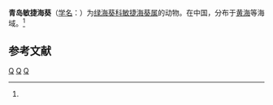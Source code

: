 {{Speciesbox
| taxon = Actinothoe qingdaoensis
| binomial_authority = (Pei, 1993)<ref name='id9812'>{{cite web| url =http://www.bioinfo.cn/db05/BjdwSpecies.php?action=view&id=9812| title =青岛敏捷海葵| work =《中国动物物种编目数据库》| publisher =中国科学院微生物研究所| author =中国科学院动物研究所| accessdate =2009-04-16| deadurl =yes| archiveurl =https://web.archive.org/web/20160305070436/http://www.bioinfo.cn/db05/BjdwSpecies.php?action=view&id=9812| archivedate =2016-03-05}}</ref>
}}

'''青岛敏捷海葵'''（[[学名|学名]]：{{lang|la|''Actinothoe qingdaoensis''}}）为[[绿海葵科|绿海葵科]][[敏捷海葵属|敏捷海葵属]]的动物。在中国，分布于[[黄海|黄海]]等海域。<ref name='id9812'/>

== 参考文献 ==
{{reflist}}

{{Cnidarian-stub}}

{{Taxonbar}}
[[Category:1993年描述的动物|Q]]
[[Category:敏捷海葵属|Q]]
[[Category:青岛物种|Q]]